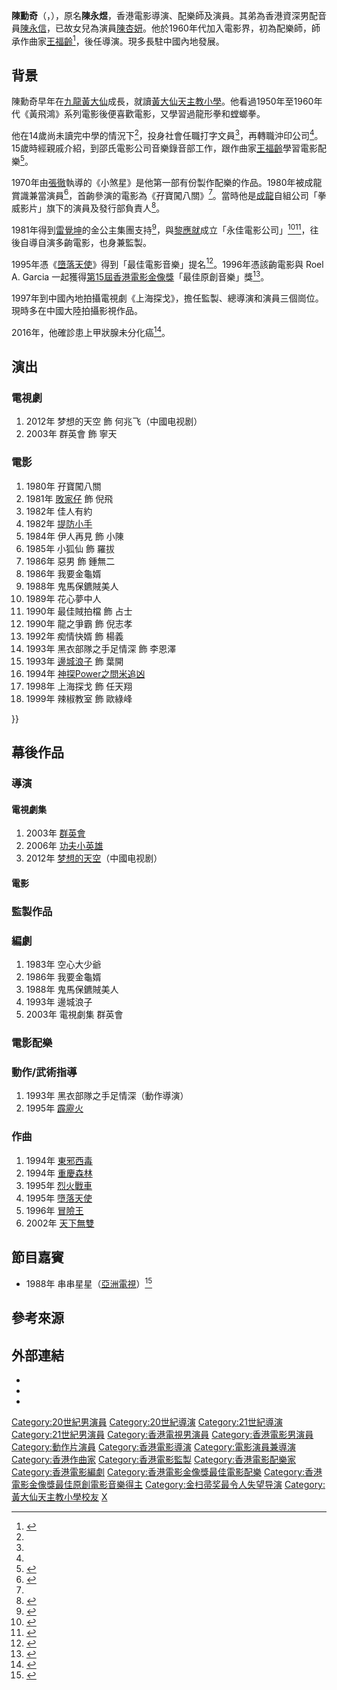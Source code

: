 {{藝人
| 姓名 = 陳勳奇
| 類型 = 男藝人
| 本名 = 陳永煜
| 羅馬拼音 = Chan Fan Kei
| 英文名 = Frankie Chan
| 暱稱 = 
| 其他藝名 = 
| 國籍 = {{CHN-HKG}}
| 籍貫 = 
| 出生日期 = {{birth_date_and_age|1951|11|30}}<ref name="陳勳奇能文能武 屬於傳奇性人物">{{cite news | title=陳勳奇能文能武 屬於傳奇性人物 | url=https://mmis.hkpl.gov.hk/coverpage/-/coverpage/view?_coverpage_WAR_mmisportalportlet_hsf=%E9%99%B3%E5%8B%B3%E5%A5%87&p_r_p_-1078056564_c=QF757YsWv5%2FH7zGe%2FKF%2BFF7DpANs1FWC&_coverpage_WAR_mmisportalportlet_o=17&_coverpage_WAR_mmisportalportlet_actual_q=%28%20verbatim_dc.collection%3A%28%22Old%5C%20HK%5C%20Newspapers%22%29%20%29%20AND+%28%20%28%20allTermsMandatory%3A%28true%29%20OR+all_dc.title%3A%28%E9%99%B3%E5%8B%B3%E5%A5%87%29%20OR+all_dc.creator%3A%28%E9%99%B3%E5%8B%B3%E5%A5%87%29%20OR+all_dc.contributor%3A%28%E9%99%B3%E5%8B%B3%E5%A5%87%29%20OR+all_dc.subject%3A%28%E9%99%B3%E5%8B%B3%E5%A5%87%29%20OR+fulltext%3A%28%E9%99%B3%E5%8B%B3%E5%A5%87%29%20OR+all_dc.description%3A%28%E9%99%B3%E5%8B%B3%E5%A5%87%29%20%29%20%29&_coverpage_WAR_mmisportalportlet_sort_field=score&_coverpage_WAR_mmisportalportlet_sort_order=desc | page=5 | publisher=工商晚報 | date=1982-04-10 | accessdate=2021-07-11}}</ref>
| 出生地點 = {{HKG-1945}}
| 逝世日期 = 
| 逝世地點 = 
| 職業 = [[導演|導演]]、[[電影監製|電影監製]]、[[演員|演員]]、[[編劇|編劇]]、[[電影配樂|電影配樂]]
| 語言 = [[粵語|粵語]]、[[英語|英語]]、[[國語|國語]]
| 教育程度 = 初中肄業
| 母校 = [[黃大仙天主教小學|黃大仙天主教小學]]
| 宗教信仰 =
| 兒女 = 女：[[陳杏妍|陳杏妍]]
| 親屬 = 弟：[[陳永信|陳永信]]
| 網站 = 
| 出道地點 = {{BHKG}}
| 活躍年代 = 1970年代至今
| IMDb = 0150894
| hongkongfilmawards = {{awards|name=[[第15屆香港電影金像獎|第15屆香港電影金像獎]]|award=最佳原創音樂 |year=1996年 |title=《[[墮落天使_(1995年電影)|墮落天使]]》}}
}}

'''陳勳奇'''（{{lang-en|Frankie Chan Fan Kei}}，{{bd|1951年|11月30日||}}），原名'''陳永煜'''，香港電影導演、配樂師及演員。其弟為香港資深男配音員[[陳永信|陳永信]]，已故女兒為演員[[陳杏妍|陳杏妍]]。他於1960年代加入電影界，初為配樂師，師承作曲家[[王福齡|王福齡]]<ref>{{cite news | title=紀念已故恩師王福齡 陳勳奇親自執筆配樂 | url=https://mmis.hkpl.gov.hk/coverpage/-/coverpage/view?_coverpage_WAR_mmisportalportlet_hsf=%E9%99%B3%E5%8B%B3%E5%A5%87&_coverpage_WAR_mmisportalportlet_actual_q=%28%20verbatim_dc.collection%3A%28%22Old%5C%20HK%5C%20Newspapers%22%29%20%29%20AND+%28%20%28%20allTermsMandatory%3A%28true%29%20OR+all_dc.title%3A%28%E9%99%B3%E5%8B%B3%E5%A5%87%29%20OR+all_dc.creator%3A%28%E9%99%B3%E5%8B%B3%E5%A5%87%29%20OR+all_dc.contributor%3A%28%E9%99%B3%E5%8B%B3%E5%A5%87%29%20OR+all_dc.subject%3A%28%E9%99%B3%E5%8B%B3%E5%A5%87%29%20OR+fulltext%3A%28%E9%99%B3%E5%8B%B3%E5%A5%87%29%20OR+all_dc.description%3A%28%E9%99%B3%E5%8B%B3%E5%A5%87%29%20%29%20%29&_coverpage_WAR_mmisportalportlet_sort_field=score&p_r_p_-1078056564_c=QF757YsWv59H%2FuxqfBwEJIu9fhs2QDB7&_coverpage_WAR_mmisportalportlet_o=145&_coverpage_WAR_mmisportalportlet_sort_order=desc | page=22 | publisher=華僑日報 | date=1989-03-06 | accessdate=2021-07-11}}</ref>，後任導演。現多長駐中國內地發展。

==背景==
陳勳奇早年在[[九龍|九龍]][[黃大仙_(香港地方)|黃大仙]]成長，就讀[[黃大仙天主教小學|黃大仙天主教小學]]。他看過1950年至1960年代《黃飛鴻》系列電影後便喜歡電影，又學習過龍形拳和螳螂拳。

他在14歲尚未讀完中學的情況下<ref name="陳勳奇能文能武 屬於傳奇性人物" />，投身社會任職打字文員<ref name="陳勳奇能文能武 屬於傳奇性人物" />，再轉職沖印公司<ref name="陳勳奇能文能武 屬於傳奇性人物" />。15歲時經親戚介紹，到邵氏電影公司音樂錄音部工作，跟作曲家[[王福齡|王福齡]]學習電影配樂<ref>{{cite news | title=陳勳奇唔益人 計劃製作唱片 | url=https://mmis.hkpl.gov.hk/coverpage/-/coverpage/view?_coverpage_WAR_mmisportalportlet_hsf=%E9%99%B3%E5%8B%B3%E5%A5%87&_coverpage_WAR_mmisportalportlet_actual_q=%28%20verbatim_dc.collection%3A%28%22Old%5C%20HK%5C%20Newspapers%22%29%20%29%20AND+%28%20%28%20allTermsMandatory%3A%28true%29%20OR+all_dc.title%3A%28%E9%99%B3%E5%8B%B3%E5%A5%87%29%20OR+all_dc.creator%3A%28%E9%99%B3%E5%8B%B3%E5%A5%87%29%20OR+all_dc.contributor%3A%28%E9%99%B3%E5%8B%B3%E5%A5%87%29%20OR+all_dc.subject%3A%28%E9%99%B3%E5%8B%B3%E5%A5%87%29%20OR+fulltext%3A%28%E9%99%B3%E5%8B%B3%E5%A5%87%29%20OR+all_dc.description%3A%28%E9%99%B3%E5%8B%B3%E5%A5%87%29%20%29%20%29&_coverpage_WAR_mmisportalportlet_sort_field=score&p_r_p_-1078056564_c=QF757YsWv5%2FH7zGe%2FKF%2BFEDJ%2Bf0uUPqx&_coverpage_WAR_mmisportalportlet_o=77&_coverpage_WAR_mmisportalportlet_sort_order=desc | page=5 | publisher=工商晚報 | date=1984-08-09 | accessdate=2021-07-11 |quote= }}</ref>。

1970年由[[張徹|張徹]]執導的《小煞星》是他第一部有份製作配樂的作品。1980年被成龍賞識兼當演員<ref name="成龍知才重用 陳勳奇闖幕前">{{cite news | title=成龍知才重用 陳勳奇闖幕前 | url=https://mmis.hkpl.gov.hk/coverpage/-/coverpage/view?_coverpage_WAR_mmisportalportlet_hsf=%E9%99%B3%E5%8B%B3%E5%A5%87&p_r_p_-1078056564_c=QF757YsWv5%2FH7zGe%2FKF%2BFGF9uIMYIMSR&_coverpage_WAR_mmisportalportlet_o=51&_coverpage_WAR_mmisportalportlet_actual_q=%28%20verbatim_dc.collection%3A%28%22Old%5C%20HK%5C%20Newspapers%22%29%20%29%20AND+%28%20%28%20allTermsMandatory%3A%28true%29%20OR+all_dc.title%3A%28%E9%99%B3%E5%8B%B3%E5%A5%87%29%20OR+all_dc.creator%3A%28%E9%99%B3%E5%8B%B3%E5%A5%87%29%20OR+all_dc.contributor%3A%28%E9%99%B3%E5%8B%B3%E5%A5%87%29%20OR+all_dc.subject%3A%28%E9%99%B3%E5%8B%B3%E5%A5%87%29%20OR+fulltext%3A%28%E9%99%B3%E5%8B%B3%E5%A5%87%29%20OR+all_dc.description%3A%28%E9%99%B3%E5%8B%B3%E5%A5%87%29%20%29%20%29&_coverpage_WAR_mmisportalportlet_sort_field=score&_coverpage_WAR_mmisportalportlet_sort_order=desc | page=5 | publisher=工商晚報 | date1981-11-01= | accessdate=2021-07-11 |quote= }}</ref>，首齣參演的電影為《孖寶闖八關》<ref name="成龍知才重用 陳勳奇闖幕前" />。當時他是[[成龍|成龍]]自組公司「拳威影片」旗下的演員及發行部負責人<ref>{{cite news | title=陳勳奇夠牙力 邀得洪金寶助陣 | url=https://mmis.hkpl.gov.hk/coverpage/-/coverpage/view?_coverpage_WAR_mmisportalportlet_hsf=%E9%99%B3%E5%8B%B3%E5%A5%87&p_r_p_-1078056564_c=QF757YsWv5%2Bn4efK8nHqL%2FFi%2B8L%2FMAdV&_coverpage_WAR_mmisportalportlet_o=34&_coverpage_WAR_mmisportalportlet_actual_q=%28%20verbatim_dc.collection%3A%28%22Old%5C%20HK%5C%20Newspapers%22%29%20%29%20AND+%28%20%28%20allTermsMandatory%3A%28true%29%20OR+all_dc.title%3A%28%E9%99%B3%E5%8B%B3%E5%A5%87%29%20OR+all_dc.creator%3A%28%E9%99%B3%E5%8B%B3%E5%A5%87%29%20OR+all_dc.contributor%3A%28%E9%99%B3%E5%8B%B3%E5%A5%87%29%20OR+all_dc.subject%3A%28%E9%99%B3%E5%8B%B3%E5%A5%87%29%20OR+fulltext%3A%28%E9%99%B3%E5%8B%B3%E5%A5%87%29%20OR+all_dc.description%3A%28%E9%99%B3%E5%8B%B3%E5%A5%87%29%20%29%20%29&_coverpage_WAR_mmisportalportlet_sort_field=score&_coverpage_WAR_mmisportalportlet_sort_order=desc | page=9 | publisher=香港工商日報 | date=1981-11-12 | accessdate=2021-07-11 |quote= }}</ref>。

1981年得到[[雷覺坤|雷覺坤]]的金公主集團支持<ref>{{cite news | title=陳勳奇急求真相 雷覺坤稱無其事 | url=https://mmis.hkpl.gov.hk/coverpage/-/coverpage/view?_coverpage_WAR_mmisportalportlet_hsf=%E9%99%B3%E5%8B%B3%E5%A5%87&p_r_p_-1078056564_c=QF757YsWv58StS6UNkXpimDqprpIPvHu&_coverpage_WAR_mmisportalportlet_o=21&_coverpage_WAR_mmisportalportlet_actual_q=%28%20verbatim_dc.collection%3A%28%22Old%5C%20HK%5C%20Newspapers%22%29%20%29%20AND+%28%20%28%20allTermsMandatory%3A%28true%29%20OR+all_dc.title%3A%28%E9%99%B3%E5%8B%B3%E5%A5%87%29%20OR+all_dc.creator%3A%28%E9%99%B3%E5%8B%B3%E5%A5%87%29%20OR+all_dc.contributor%3A%28%E9%99%B3%E5%8B%B3%E5%A5%87%29%20OR+all_dc.subject%3A%28%E9%99%B3%E5%8B%B3%E5%A5%87%29%20OR+fulltext%3A%28%E9%99%B3%E5%8B%B3%E5%A5%87%29%20OR+all_dc.description%3A%28%E9%99%B3%E5%8B%B3%E5%A5%87%29%20%29%20%29&_coverpage_WAR_mmisportalportlet_sort_field=score&_coverpage_WAR_mmisportalportlet_sort_order=desc | page=9 | publisher=香港工商日報 | date=1984-09-14 | accessdate=2021-07-11 |quote= }}</ref>，與[[黎應就|黎應就]]成立「永佳電影公司」<ref>{{cite news | title=陳勳奇拿手配樂 身為老闆更落力 | url=https://mmis.hkpl.gov.hk/coverpage/-/coverpage/view?_coverpage_WAR_mmisportalportlet_hsf=%E9%99%B3%E5%8B%B3%E5%A5%87&p_r_p_-1078056564_c=QF757YsWv58StS6UNkXpisimqojr8vCO&_coverpage_WAR_mmisportalportlet_o=7&_coverpage_WAR_mmisportalportlet_actual_q=%28%20verbatim_dc.collection%3A%28%22Old%5C%20HK%5C%20Newspapers%22%29%20%29%20AND+%28%20%28%20allTermsMandatory%3A%28true%29%20OR+all_dc.title%3A%28%E9%99%B3%E5%8B%B3%E5%A5%87%29%20OR+all_dc.creator%3A%28%E9%99%B3%E5%8B%B3%E5%A5%87%29%20OR+all_dc.contributor%3A%28%E9%99%B3%E5%8B%B3%E5%A5%87%29%20OR+all_dc.subject%3A%28%E9%99%B3%E5%8B%B3%E5%A5%87%29%20OR+fulltext%3A%28%E9%99%B3%E5%8B%B3%E5%A5%87%29%20OR+all_dc.description%3A%28%E9%99%B3%E5%8B%B3%E5%A5%87%29%20%29%20%29&_coverpage_WAR_mmisportalportlet_sort_field=score&_coverpage_WAR_mmisportalportlet_sort_order=desc | page=9 | publisher=香港工商日報 | date=1982-03-22 | accessdate=2021-07-11 |quote= }}</ref><ref>{{cite news | title=陳勳奇當上老闆 幕前幕後俱親為 | url=https://mmis.hkpl.gov.hk/coverpage/-/coverpage/view?_coverpage_WAR_mmisportalportlet_hsf=%E9%99%B3%E5%8B%B3%E5%A5%87&p_r_p_-1078056564_c=QF757YsWv58StS6UNkXpiok8WZWfFvay&_coverpage_WAR_mmisportalportlet_o=6&_coverpage_WAR_mmisportalportlet_actual_q=%28%20verbatim_dc.collection%3A%28%22Old%5C%20HK%5C%20Newspapers%22%29%20%29%20AND+%28%20%28%20allTermsMandatory%3A%28true%29%20OR+all_dc.title%3A%28%E9%99%B3%E5%8B%B3%E5%A5%87%29%20OR+all_dc.creator%3A%28%E9%99%B3%E5%8B%B3%E5%A5%87%29%20OR+all_dc.contributor%3A%28%E9%99%B3%E5%8B%B3%E5%A5%87%29%20OR+all_dc.subject%3A%28%E9%99%B3%E5%8B%B3%E5%A5%87%29%20OR+fulltext%3A%28%E9%99%B3%E5%8B%B3%E5%A5%87%29%20OR+all_dc.description%3A%28%E9%99%B3%E5%8B%B3%E5%A5%87%29%20%29%20%29&_coverpage_WAR_mmisportalportlet_sort_field=score&_coverpage_WAR_mmisportalportlet_sort_order=desc | page=9 | publisher=香港工商日報 | date=1982-03-30 | accessdate=2021-07-11 |quote= }}</ref>，往後自導自演多齣電影，也身兼監製。

1995年憑《[[墮落天使_(1995年電影)|墮落天使]]》得到「最佳電影音樂」提名<ref>{{cite web |url=https://www.goldenhorse.org.tw/awards/nw/?serach_type=award&sc=10&search_regist_year=1995&ins=27 |title=第32屆入圍與得獎名單 |date=1995 |website= |publisher=台北金馬影展 |access-date=2021-07-11 |quote=}}</ref>。1996年憑該齣電影與 Roel A. Garcia 一起獲得[[第15屆香港電影金像獎|第15屆香港電影金像獎]]「最佳原創音樂」獎<ref>{{cite web |url=http://www.hkfaa.com/winnerlist15.html |title=第15屆香港電影金像獎提名及得獎名單 |date=1996 |website= |publisher=香港電影金獎像董事局 |access-date=2021-07-11 |quote=}}</ref>。

1997年到中國內地拍攝電視劇《上海探戈》，擔任監製、總導演和演員三個崗位。現時多在中國大陸拍攝影視作品。

2016年，他確診患上甲狀腺未分化癌<ref>{{cite news | title=戰勝癌魔好事來 陳勳奇榮升爺爺心急見孫 | url=https://hk.on.cc/hk/bkn/cnt/entertainment/20200825/bkn-20200825230028958-0825_00862_001.html | page= | publisher=東網 | date=2020-09-25 | accessdate=2021-06-17 |quote= }}</ref>。

==演出==
===電視劇===
#2012年 梦想的天空 飾 何兆飞（中國电视剧）
#2003年 群英會 飾 寧天

===電影=== 
#1980年 孖寶闖八關 
#1981年 [[敗家仔_(1981年電影)|敗家仔]] 飾 倪飛
#1982年 佳人有約 
#1982年 [[提防小手|提防小手]] 
#1984年 伊人再見 飾 小陳
#1985年 小狐仙 飾 羅拔
#1986年 惡男 飾 鍾無二
#1986年 我要金龜婿
#1988年 鬼馬保鑣賊美人
#1989年 花心夢中人
#1990年 最佳賊拍檔 飾 占士
#1990年 龍之爭霸 飾 倪志孝
#1992年 痴情快婿 飾 楊義
#1993年 黑衣部隊之手足情深 飾 李恩澤
#1993年 [[邊城浪子#改編成電影及電視劇|邊城浪子]] 飾 葉開
#1994年 [[神探Power之問米追凶|神探Power之問米追凶]]
#1998年 上海探戈 飾 任天翔
#1999年 辣椒教室 飾 歐綠峰
}}

==幕後作品==
===導演===
==== 電視劇集 ====
#2003年 [[群英會|群英會]]
#2006年 [[功夫小英雄|功夫小英雄]]
#2012年 [[梦想的天空|梦想的天空]]（中國电视剧）

==== 電影 ====
{{columns-list|2|
#1982年 [[提防小手|提防小手]] 
#1982年 [[佳人有約|佳人有約]]
#1983年 [[空心大少爺|空心大少爺]]
#1984年 [[伊人再見|伊人再見]]
#1985年 [[小狐仙|小狐仙]]
#1986年 [[惡男|惡男]]
#1986年 [[我要金龜婿|我要金龜婿]]
#1988年 [[龍虎智多星|龍虎智多星]]
#1988年 [[鬼馬保鑣賊美人|鬼馬保鑣賊美人]]
#1989年 [[龍之爭霸|龍之爭霸]]
#1990年 [[最佳賊拍檔|最佳賊拍檔]]
#1991年 [[飛鷹計劃|飛鷹計劃]]
#1992年 [[痴情快婿|痴情快婿]]
#1994年 [[神探Power之問米追凶|神探Power之問米追凶]]
#1994年 [[沉默的姑娘|沉默的姑娘]]
#1995年 [[沒有老公的日子|沒有老公的日子]]
#1996年 [[上海探戈|上海探戈]]
#1996年 [[運財五福星|運財五福星]]
#2000年 [[辣椒教室|辣椒教室]]
#2011年 [[楊門女將之軍令如山|楊門女將之軍令如山]]
#2014年 [[緣來是遊戲|緣來是遊戲]]
#2017年 [[美麗戰爭|美麗戰爭]]
}}

===監製作品===
{{columns-list|2|
#1982年 提防小手
#1984年 伊人再見 
#1985年 小狐仙
#1986年 皇家飯
#1986年 我要金龜婿
#1988年 鬼馬保鑣賊美人
#1989年 花心夢中人 
#1989年 龍之爭霸
}}

===編劇===
#1983年 空心大少爺
#1986年 我要金龜婿
#1988年 鬼馬保鑣賊美人
#1993年 邊城浪子 
#2003年 電視劇集 群英會 

===電影配樂===
{{columns-list|2|
#1972年 林沖夜奔 
#1973年 [[刺馬_(電影)|刺馬]]
#1973年 [[七十二家房客_(1973年電影)|七十二家房客]]
#1973年 [[大刀王五|大刀王五]] 
#1975年 紅孩兒
#1976年 陸阿采與黃飛鴻
#1977年 [[楚留香_(1977年電影)|楚留香]] 
#1977年 [[發錢寒(1977年電影)|發錢寒]]
#1978年 螳螂 
#1978年 愛欲狂潮 
#1978年 [[少林三十六房|少林三十六房]] 
#1979年 梁天來 
#1979年 生死門 
#1979年 油脂曱甴
#1980年 有料到 
#1980年 [[師弟出馬|師弟出馬]] 
#1981年 勇者無懼
}}

===動作/武術指導===
#1993年 黑衣部隊之手足情深（動作導演）
#1995年 [[霹靂火_(1995年電影)|霹靂火]] 

===作曲===
#1994年 [[東邪西毒|東邪西毒]] 
#1994年 [[重慶森林|重慶森林]]
#1995年 [[烈火戰車_(1995年電影)|烈火戰車]] 
#1995年 [[墮落天使|墮落天使]]
#1996年 [[冒險王|冒險王]] 
#2002年 [[天下無雙|天下無雙]] 

==節目嘉賓==
*1988年 串串星星（[[亞洲電視|亞洲電視]]）<ref>{{cite news | title=利智陳勳奇 將接受訪問 | url=https://mmis.hkpl.gov.hk/coverpage/-/coverpage/view?_coverpage_WAR_mmisportalportlet_hsf=%E9%99%B3%E5%8B%B3%E5%A5%87&_coverpage_WAR_mmisportalportlet_actual_q=%28%20verbatim_dc.collection%3A%28%22Old%5C%20HK%5C%20Newspapers%22%29%20%29%20AND+%28%20%28%20allTermsMandatory%3A%28true%29%20OR+all_dc.title%3A%28%E9%99%B3%E5%8B%B3%E5%A5%87%29%20OR+all_dc.creator%3A%28%E9%99%B3%E5%8B%B3%E5%A5%87%29%20OR+all_dc.contributor%3A%28%E9%99%B3%E5%8B%B3%E5%A5%87%29%20OR+all_dc.subject%3A%28%E9%99%B3%E5%8B%B3%E5%A5%87%29%20OR+fulltext%3A%28%E9%99%B3%E5%8B%B3%E5%A5%87%29%20OR+all_dc.description%3A%28%E9%99%B3%E5%8B%B3%E5%A5%87%29%20%29%20%29&_coverpage_WAR_mmisportalportlet_sort_field=score&p_r_p_-1078056564_c=QF757YsWv59H%2FuxqfBwEJDm3FvkJF351&_coverpage_WAR_mmisportalportlet_o=149&_coverpage_WAR_mmisportalportlet_sort_order=desc | page=25 | publisher=華僑日報 | date=1988-05-19 | accessdate=2021-07-11 |quote= }}</ref>

==參考來源==
{{reflist|2}}

==外部連結==
*{{sinaweibo|2102188492}}
*{{hkmdb name|4766}}
*{{imdb name|0150894}}{{en}}

{{香港電影金像獎最佳電影配樂|第15屆}} 
{{金扫帚奖最令人失望导演}}
{{Authority control}}

[[Category:20世紀男演員|Category:20世紀男演員]]
[[Category:20世紀導演|Category:20世紀導演]]
[[Category:21世紀導演|Category:21世紀導演]]
[[Category:21世紀男演員|Category:21世紀男演員]]
[[Category:香港電視男演員|Category:香港電視男演員]]
[[Category:香港電影男演員|Category:香港電影男演員]]
[[Category:動作片演員|Category:動作片演員]]
[[Category:香港電影導演|Category:香港電影導演]]
[[Category:電影演員兼導演|Category:電影演員兼導演]]
[[Category:香港作曲家|Category:香港作曲家]]
[[Category:香港電影監製|Category:香港電影監製]]
[[Category:香港電影配樂家|Category:香港電影配樂家]]
[[Category:香港電影編劇|Category:香港電影編劇]]
[[Category:香港電影金像獎最佳電影配樂|Category:香港電影金像獎最佳電影配樂]]
[[Category:香港電影金像獎最佳原創電影音樂得主|Category:香港電影金像獎最佳原創電影音樂得主]]
[[Category:金扫帚奖最令人失望导演|Category:金扫帚奖最令人失望导演]]
[[Category:黃大仙天主教小學校友|Category:黃大仙天主教小學校友]]
[[Category:陳姓|X]]